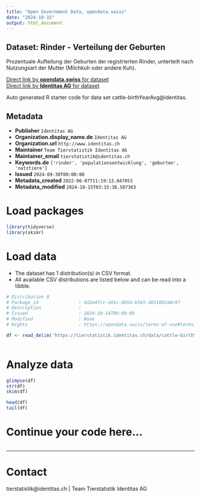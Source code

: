 ```yaml
---
title: "Open Government Data, opendata.swiss"
date: "2024-10-15"
output: html_document
---
```


## Dataset: Rinder - Verteilung der Geburten

Prozentuale Aufteilung der Geburten der registrierten Rinder, unterteilt nach Nutzungsart der Mutter (Milchkuh oder andere Kuh). 

[Direct link by **opendata.swiss** for dataset](https://opendata.swiss/de/dataset/rinder-verteilung-der-geburten)<br>
[Direct link by **Identitas AG** for dataset](https://tierstatistik.identitas.ch/)

Auto generated R starter code for data set cattle-birthYearAvg@identitas.

## Metadata

- **Publisher** `Identitas AG`
- **Organization.display_name.de** `Identitas AG`
- **Organization.url** `http://www.identitas.ch`
- **Maintainer** `Team Tierstatistik Identitas AG`
- **Maintainer_email** `tierstatistik@identitas.ch`
- **Keywords.de** `['rinder', 'populationsentwicklung', 'geburten', 'nutztiere']`
- **Issued** `2024-09-30T00:00:00`
- **Metadata_created** `2022-06-07T11:19:13.047053`
- **Metadata_modified** `2024-10-15T03:15:36.507363`


# Load packages

```r

library(tidyverse)
library(skimr)

```

# Load data

-   The dataset has 1 distribution(s) in CSV format.
-   All available CSV distributions are listed below and can be read into a tibble.

```r

# Distribution 0
# Package_id               : 4d2e47cc-e01c-4b54-b565-d031882a8c97
# Description              : 
# Issued                   : 2024-10-14T00:00:00
# Modified                 : None
# Rights                   : https://opendata.swiss/terms-of-use#terms_by

df <- read_delim('https://tierstatistik.identitas.ch/data/cattle-birthYearAvg.csv')



```

# Analyze data

```r

glimpse(df)
str(df)
skim(df)

head(df)
tail(df)

```

# Continue your code here...

```r

```

------------------------------------------------------------------------

# Contact

tierstatistik@identitas.ch | Team Tierstatistik Identitas AG
